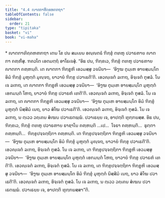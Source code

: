 ```yaml
---
title: "4.4 ຎາຕກາທິຄ຺ຄຫຓກຖາ"
tableOfContents: false
sidebar:
  order: 21
type: "tipitaka"
basket: "vi"
book: "vi-maha"
---
```



<DynamicBreadcrumb />

<Paragraph type="center" book="vi-maha">
* ຎາຕກາທິຄ຺ຄຫຓກຖາ
</Paragraph>

<Division number="214" book="vi-maha">

<Paragraph number="971" book="vi-maha">
ເຕນ ໂຂ ປນ ສມເຍນ ອຎ຺ຎຕຣໍ ຠິກ຺ຂຸໍ ຕທຫຸ ປວາຣຓາຍ ຎາຕກາ ຄຓ຺ຫິໍສຸ. ຠຄວໂຕ ເອຕມຕ຺ຖໍ ອາໂຣເຈສຸໍ. “ອິຘ ປນ, ຠິກ຺ຂເວ, ຠິກ຺ຂຸໍ ຕທຫຸ ປວາຣຓາຍ ຎາຕກາ ຄຓ຺ຫນ຺ຕິ. ເຕ ຎາຕກາ ຠິກ຺ຂູຫິ ເອວມສ຺ສຸ ວຈນີຍາ—  ‘ອິງ຺ຆ ຕຸມ຺ເຫ ອາຍສ຺ມນ຺ໂຕ ອິມໍ ຠິກ຺ຂຸໍ ມຸຫຸຕ຺ຕໍ ມຸຎ຺ຈຖ, ຍາວາຍໍ ຠິກ຺ຂຸ ປວາເຣຕີ’ຕິ. ເອວຎ຺ເຈຕໍ ລເຠຖ, ອິຈ຺ເຈຕໍ ກຸສລໍ. ໂນ ເຈ ລເຠຖ, ເຕ ຎາຕກາ ຠິກ຺ຂູຫິ ເອວມສ຺ສຸ ວຈນີຍາ—  ‘ອິງ຺ຆ ຕຸມ຺ເຫ ອາຍສ຺ມນ຺ໂຕ ມຸຫຸຕ຺ຕໍ ເອກມນ຺ຕໍ ໂຫຖ, ຍາວາຍໍ ຠິກ຺ຂຸ ປວາຣຓໍ ເທຕີ’ຕິ. ເອວຎ຺ເຈຕໍ ລເຠຖ, ອິຈ຺ເຈຕໍ ກຸສລໍ. ໂນ ເຈ ລເຠຖ, ເຕ ຎາຕກາ ຠິກ຺ຂູຫິ ເອວມສ຺ສຸ ວຈນີຍາ—  ‘ອິງ຺ຆ ຕຸມ຺ເຫ ອາຍສ຺ມນ຺ໂຕ ອິມໍ ຠິກ຺ຂຸໍ ມຸຫຸຕ຺ຕໍ ນິສ຺ສີມໍ ເນຖ, ຍາວ ສໍໂຆ ປວາເຣຕີ’ຕິ. ເອວຎ຺ເຈຕໍ ລເຠຖ, ອິຈ຺ເຈຕໍ ກຸສລໍ. ໂນ ເຈ ລເຠຖ, ນ ຕ຺ເວວ ວຄ຺ເຄນ ສໍເຆນ ປວາເຣຕພ຺ພໍ. ປວາເຣຍ຺ຍ ເຈ, ອາປຕ຺ຕິ ທຸກ຺ກຏສ຺ສ.
</Paragraph>

<Paragraph number="972" book="vi-maha">
ອິຘ ປນ, ຠິກ຺ຂເວ, ຠິກ຺ຂຸໍ ຕທຫຸ ປວາຣຓາຍ ຣາຊາໂນ ຄຓ຺ຫນ຺ຕິ …ເປ…  ໂຈຣາ ຄຓ຺ຫນ຺ຕິ…  ຘຸຕ຺ຕາ ຄຓ຺ຫນ຺ຕິ…  ຠິກ຺ຂຸປຈ຺ຈຕ຺ຖິກາ ຄຓ຺ຫນ຺ຕິ. ເຕ ຠິກ຺ຂຸປຈ຺ຈຕ຺ຖິກາ ຠິກ຺ຂູຫິ ເອວມສ຺ສຸ ວຈນີຍາ—  ‘ອິງ຺ຆ ຕຸມ຺ເຫ ອາຍສ຺ມນ຺ໂຕ ອິມໍ ຠິກ຺ຂຸໍ ມຸຫຸຕ຺ຕໍ ມຸຎ຺ຈຖ, ຍາວາຍໍ ຠິກ຺ຂຸ ປວາເຣຕີ’ຕິ. ເອວຎ຺ເຈຕໍ ລເຠຖ, ອິຈ຺ເຈຕໍ ກຸສລໍ. ໂນ ເຈ ລເຠຖ, ເຕ ຠິກ຺ຂຸປຈ຺ຈຕ຺ຖິກາ ຠິກ຺ຂູຫິ ເອວມສ຺ສຸ ວຈນີຍາ—  ‘ອິງ຺ຆ ຕຸມ຺ເຫ ອາຍສ຺ມນ຺ໂຕ ມຸຫຸຕ຺ຕໍ ເອກມນ຺ຕໍ ໂຫຖ, ຍາວາຍໍ ຠິກ຺ຂຸ ປວາຣຓໍ ເທຕີ’ຕິ. ເອວຎ຺ເຈຕໍ ລເຠຖ, ອິຈ຺ເຈຕໍ ກຸສລໍ. ໂນ ເຈ ລເຠຖ, ເຕ ຠິກ຺ຂຸປຈ຺ຈຕ຺ຖິກາ ຠິກ຺ຂູຫິ ເອວມສ຺ສຸ ວຈນີຍາ—  ‘ອິງ຺ຆ ຕຸມ຺ເຫ ອາຍສ຺ມນ຺ໂຕ ອິມໍ ຠິກ຺ຂຸໍ ມຸຫຸຕ຺ຕໍ ນິສ຺ສີມໍ ເນຖ, ຍາວ ສໍໂຆ ປວາເຣຕີ’ຕິ. ເອວຎ຺ເຈຕໍ ລເຠຖ, ອິຈ຺ເຈຕໍ ກຸສລໍ. ໂນ ເຈ ລເຠຖ, ນ ຕ຺ເວວ ວຄ຺ເຄນ ສໍເຆນ ປວາເຣຕພ຺ພໍ. ປວາເຣຍ຺ຍ ເຈ, ອາປຕ຺ຕິ ທຸກ຺ກຏສ຺ສາ”ຕິ.
</Paragraph>
</Division>